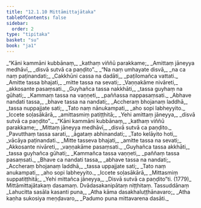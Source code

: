 ```yaml
---
title: "12.1.10 Mittāmittajātaka"
tableOfContents: false
sidebar:
  order: 2
type: "tipitaka"
basket: "su"
book: "ja1"
---
```



<DynamicBreadcrumb />

<Division number="121" book="ja1" bookNo="22" page="88">

<Paragraph number="2368" type="verses" book="ja1">
_“Kāni kammāni kubbānaṃ,_  
_kathaṃ viññū parakkame;_  
_Amittaṃ jāneyya medhāvī,_  
_disvā sutvā ca paṇḍito”._  

</Paragraph>

</Division>
<Division number="122" book="ja1" bookNo="22" page="88">

<Paragraph number="2369" type="verses" book="ja1">
_“Na naṃ umhayate disvā,_  
_na ca naṃ paṭinandati;_  
_Cakkhūni cassa na dadāti,_  
_paṭilomañca vattati._  

</Paragraph>

</Division>
<Division number="123" book="ja1" bookNo="22" page="88">

<Paragraph number="2370" type="verses" book="ja1">
_Amitte tassa bhajati,_  
_mitte tassa na sevati;_  
_Vaṇṇakāme nivāreti,_  
_akkosante pasaṃsati._  

</Paragraph>

</Division>
<Division number="124" book="ja1" bookNo="22" page="88">

<Paragraph number="2371" type="verses" book="ja1">
_Guyhañca tassa nakkhāti,_  
_tassa guyhaṃ na gūhati;_  
_Kammaṃ tassa na vaṇṇeti,_  
_paññassa nappasaṃsati._  

</Paragraph>

</Division>
<Division number="125" book="ja1" bookNo="22" page="88">

<Paragraph number="2372" type="verses" book="ja1">
_Abhave nandati tassa,_  
_bhave tassa na nandati;_  
_Accheraṃ bhojanaṃ laddhā,_  
_tassa nuppajjate sati;_  
_Tato naṃ nānukampati,_  
_aho sopi labheyyito._  

</Paragraph>

</Division>
<Division number="126" book="ja1" bookNo="22" page="88">

<Paragraph number="2373" type="verses" book="ja1">
_Iccete soḷasākārā,_  
_amittasmiṃ patiṭṭhitā;_  
_Yehi amittaṃ jāneyya,_  
_disvā sutvā ca paṇḍito”._  

</Paragraph>

</Division>
<Division number="127" book="ja1" bookNo="22" page="89">

<Paragraph number="2374" type="verses" book="ja1">
_“Kāni kammāni kubbānaṃ,_  
_kathaṃ viññū parakkame;_  
_Mittaṃ jāneyya medhāvī,_  
_disvā sutvā ca paṇḍito._  

</Paragraph>

</Division>
<Division number="128" book="ja1" bookNo="22" page="89">

<Paragraph number="2375" type="verses" book="ja1">
_Pavutthaṃ tassa sarati,_  
_āgataṃ abhinandati;_  
_Tato kelāyito hoti,_  
_vācāya paṭinandati._  

</Paragraph>

</Division>
<Division number="129" book="ja1" bookNo="22" page="89">

<Paragraph number="2376" type="verses" book="ja1">
_Mitte tasseva bhajati,_  
_amitte tassa na sevati;_  
_Akkosante nivāreti,_  
_vaṇṇakāme pasaṃsati._  

</Paragraph>

</Division>
<Division number="130" book="ja1" bookNo="22" page="89">

<Paragraph number="2377" type="verses" book="ja1">
_Guyhañca tassa akkhāti,_  
_tassa guyhañca gūhati;_  
_Kammañca tassa vaṇṇeti,_  
_paññaṃ tassa pasaṃsati._  

</Paragraph>

</Division>
<Division number="131" book="ja1" bookNo="22" page="89">

<Paragraph number="2378" type="verses" book="ja1">
_Bhave ca nandati tassa,_  
_abhave tassa na nandati;_  
_Accheraṃ bhojanaṃ laddhā,_  
_tassa uppajjate sati;_  
_Tato naṃ anukampati,_  
_aho sopi labheyyito._  

</Paragraph>

</Division>
<Division number="132" book="ja1" bookNo="22" page="89">

<Paragraph number="2379" type="verses" book="ja1">
_Iccete soḷasākārā,_  
_Mittasmiṃ suppatiṭṭhitā;_  
_Yehi mittañca jāneyya,_  
_Disvā sutvā ca paṇḍito”ti. (1779)_  


</Paragraph>
</Division>

<Paragraph number="2380" type="center" book="ja1">
Mittāmittajātakaṃ dasamaṃ.



</Paragraph>

<Paragraph number="2381" type="center" book="ja1">
Dvādasakanipātaṃ niṭṭhitaṃ.



</Paragraph>

<Paragraph number="2382" type="center" book="ja1">
Tassuddānaṃ


</Paragraph>

<Paragraph number="2383" type="verses" book="ja1">
_Lahucitta sasāla kasanti puna,_  
_Atha kāma dasakhaluṭṭhānavaro;_  
_Atha kaṇha sukosiya meṇḍavaro,_  
_Padumo puna mittavarena dasāti._
</Paragraph>